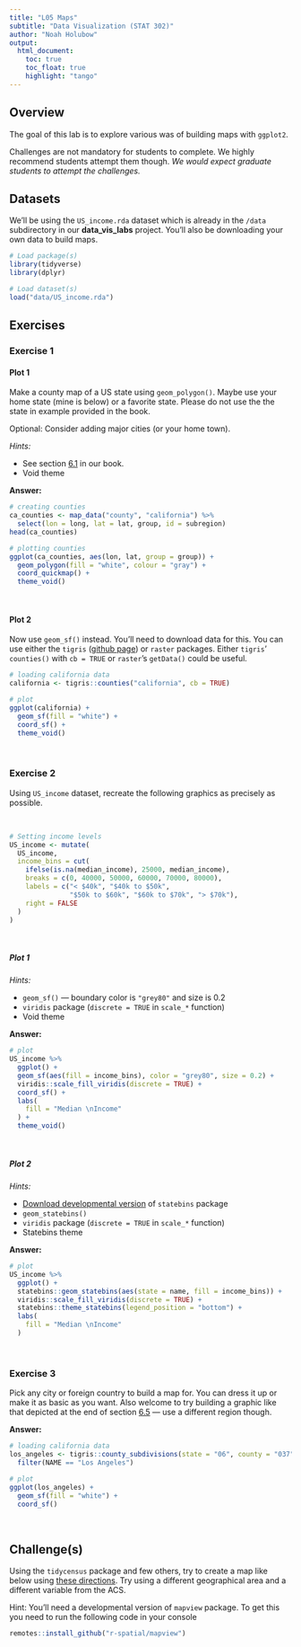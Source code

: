 ```yaml
---
title: "L05 Maps"
subtitle: "Data Visualization (STAT 302)"
author: "Noah Holubow"
output:
  html_document:
    toc: true
    toc_float: true
    highlight: "tango"
---
```


## Overview

The goal of this lab is to explore various was of building maps with `ggplot2`.

Challenges are not mandatory for students to complete. We highly recommend students attempt them though. *We would expect graduate students to attempt the challenges.*

## Datasets

We'll be using the `US_income.rda` dataset which is already in the `/data` subdirectory in our **data_vis_labs** project. You'll also be downloading your own data to build maps.

```r
# Load package(s)
library(tidyverse)
library(dplyr)

# Load dataset(s)
load("data/US_income.rda")
```

## Exercises

### Exercise 1

#### Plot 1

Make a county map of a US state using `geom_polygon()`. Maybe use your home state (mine is below) or a favorite state. Please do not use the the state in example provided in the book. 

Optional: Consider adding major cities (or your home town).

*Hints:*

-   See section [6.1](https://ggplot2-book.org/maps.html#polygonmaps) in our book.
-   Void theme

**Answer:**
```r
# creating counties
ca_counties <- map_data("county", "california") %>% 
  select(lon = long, lat = lat, group, id = subregion)
head(ca_counties)

# plotting counties
ggplot(ca_counties, aes(lon, lat, group = group)) +
  geom_polygon(fill = "white", colour = "gray") +
  coord_quickmap() +
  theme_void()
```

<br>

#### Plot 2

Now use `geom_sf()` instead. You'll need to download data for this. You can use either the `tigris` ([github page](https://github.com/walkerke/tigris)) or `raster` packages. Either `tigris`' `counties()` with `cb = TRUE` or `raster`'s `getData()` could be useful.

```r
# loading california data
california <- tigris::counties("california", cb = TRUE)

```

```r
# plot
ggplot(california) +
  geom_sf(fill = "white") +
  coord_sf() +
  theme_void()
```

<br>

### Exercise 2

Using `US_income` dataset, recreate the following graphics as precisely as possible.

<br>

```r
# Setting income levels
US_income <- mutate(
  US_income,
  income_bins = cut(
    ifelse(is.na(median_income), 25000, median_income),
    breaks = c(0, 40000, 50000, 60000, 70000, 80000),
    labels = c("< $40k", "$40k to $50k", 
               "$50k to $60k", "$60k to $70k", "> $70k"),
    right = FALSE
  )
)
```

<br>

##### Plot 1

*Hints:*

-   `geom_sf()` --- boundary color is `"grey80"` and size is 0.2
-   `viridis` package (`discrete = TRUE` in `scale_*` function)
-   Void theme

**Answer:**
```r
# plot
US_income %>% 
  ggplot() +
  geom_sf(aes(fill = income_bins), color = "grey80", size = 0.2) +
  viridis::scale_fill_viridis(discrete = TRUE) +
  coord_sf() +
  labs(
    fill = "Median \nIncome"
  ) +
  theme_void()
```


<br>

##### Plot 2

*Hints:*

-   [Download developmental version](https://github.com/hrbrmstr/statebins) of `statebins` package
-   `geom_statebins()`
-   `viridis` package (`discrete = TRUE` in `scale_*` function)
-   Statebins theme

**Answer:**
```r
# plot
US_income %>% 
  ggplot() +
  statebins::geom_statebins(aes(state = name, fill = income_bins)) +
  viridis::scale_fill_viridis(discrete = TRUE) +
  statebins::theme_statebins(legend_position = "bottom") +
  labs(
    fill = "Median \nIncome"
  )
```

<br>

### Exercise 3

Pick any city or foreign country to build a map for. You can dress it up or make it as basic as you want. Also welcome to try building a graphic like that depicted at the end of section [6.5](https://ggplot2-book.org/maps.html#rastermaps) --- use a different region though.


**Answer:**
```r
# loading california data
los_angeles <- tigris::county_subdivisions(state = "06", county = "037", cb = TRUE) %>% 
  filter(NAME == "Los Angeles")
```

```r
# plot
ggplot(los_angeles) +
  geom_sf(fill = "white") +
  coord_sf()
```


<br>

## Challenge(s)

Using the `tidycensus` package and few others, try to create a map like below using [these directions](https://walkerke.github.io/tidycensus/articles/spatial-data.html). Try using a different geographical area and a different variable from the ACS.

Hint: You'll need a developmental version of `mapview` package. To get this you need to run the following code in your console 

```r
remotes::install_github("r-spatial/mapview")
```

<br>
